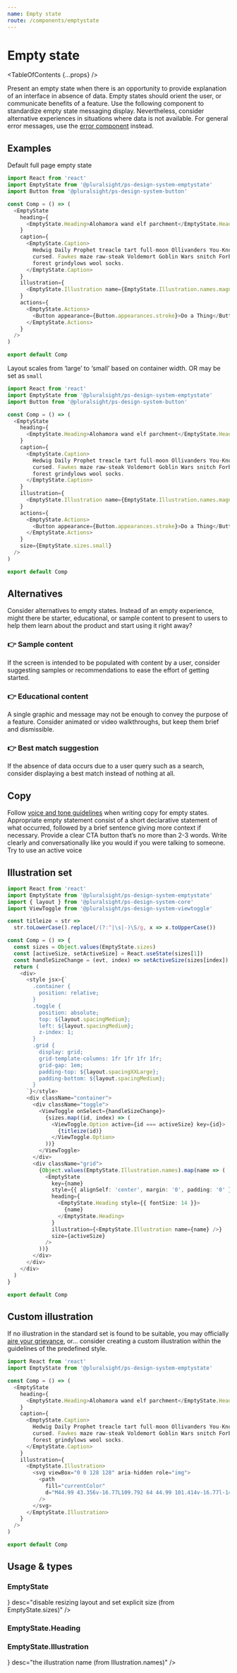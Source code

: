 ```yaml
---
name: Empty state
route: /components/emptystate
---
```



# Empty state

<TableOfContents {...props} />

Present an empty state when there is an opportunity to provide explanation of an interface in absence of data. Empty states should orient the user, or communicate benefits of a feature. Use the following component to standardize empty state messaging display. Nevertheless, consider alternative experiences in situations where data is not available. For general error messages, use the [error component](./components/errors) instead.

## Examples

Default full page empty state

```typescript
import React from 'react'
import EmptyState from '@pluralsight/ps-design-system-emptystate'
import Button from '@pluralsight/ps-design-system-button'

const Comp = () => (
  <EmptyState
    heading={
      <EmptyState.Heading>Alohamora wand elf parchment</EmptyState.Heading>
    }
    caption={
      <EmptyState.Caption>
        Hedwig Daily Prophet treacle tart full-moon Ollivanders You-Know-Who
        cursed. Fawkes maze raw-steak Voldemort Goblin Wars snitch Forbidden
        forest grindylows wool socks.
      </EmptyState.Caption>
    }
    illustration={
      <EmptyState.Illustration name={EmptyState.Illustration.names.magnify} />
    }
    actions={
      <EmptyState.Actions>
        <Button appearance={Button.appearances.stroke}>Do a Thing</Button>
      </EmptyState.Actions>
    }
  />
)

export default Comp
```

Layout scales from ‘large’ to ‘small’ based on container width. OR may be set as `small`

```typescript
import React from 'react'
import EmptyState from '@pluralsight/ps-design-system-emptystate'
import Button from '@pluralsight/ps-design-system-button'

const Comp = () => (
  <EmptyState
    heading={
      <EmptyState.Heading>Alohamora wand elf parchment</EmptyState.Heading>
    }
    caption={
      <EmptyState.Caption>
        Hedwig Daily Prophet treacle tart full-moon Ollivanders You-Know-Who
        cursed. Fawkes maze raw-steak Voldemort Goblin Wars snitch Forbidden
        forest grindylows wool socks.
      </EmptyState.Caption>
    }
    illustration={
      <EmptyState.Illustration name={EmptyState.Illustration.names.magnify} />
    }
    actions={
      <EmptyState.Actions>
        <Button appearance={Button.appearances.stroke}>Do a Thing</Button>
      </EmptyState.Actions>
    }
    size={EmptyState.sizes.small}
  />
)

export default Comp
```

## Alternatives

Consider alternatives to empty states. Instead of an empty experience, might there be starter, educational, or sample content to present to users to help them learn about the product and start using it right away?

### 👉 Sample content

If the screen is intended to be populated with content by a user, consider suggesting samples or recommendations to ease the effort of getting started.

### 👉 Educational content

A single graphic and message may not be enough to convey the purpose of a feature. Consider animated or video walkthroughs, but keep them brief and dismissible.

### 👉 Best match suggestion

If the absence of data occurs due to a user query such as a search, consider displaying a best match instead of nothing at all.

## Copy

Follow [voice and tone guidelines](./patterns/voice-tone) when writing copy for empty states. Appropriate empty statement consist of a short declarative statement of what occurred, followed by a brief sentence giving more context if necessary. Provide a clear CTA button that’s no more than 2-3 words. Write clearly and conversationally like you would if you were talking to someone. Try to use an active voice

## Illustration set

```typescript
import React from 'react'
import EmptyState from '@pluralsight/ps-design-system-emptystate'
import { layout } from '@pluralsight/ps-design-system-core'
import ViewToggle from '@pluralsight/ps-design-system-viewtoggle'

const titleize = str =>
  str.toLowerCase().replace(/(?:^|\s|-)\S/g, x => x.toUpperCase())

const Comp = () => {
  const sizes = Object.values(EmptyState.sizes)
  const [activeSize, setActiveSize] = React.useState(sizes[1])
  const handleSizeChange = (evt, index) => setActiveSize(sizes[index])
  return (
    <div>
      <style jsx>{`
        .container {
          position: relative;
        }
        .toggle {
          position: absolute;
          top: ${layout.spacingMedium};
          left: ${layout.spacingMedium};
          z-index: 1;
        }
        .grid {
          display: grid;
          grid-template-columns: 1fr 1fr 1fr 1fr;
          grid-gap: 1em;
          padding-top: ${layout.spacingXXLarge};
          padding-bottom: ${layout.spacingMedium};
        }
      `}</style>
      <div className="container">
        <div className="toggle">
          <ViewToggle onSelect={handleSizeChange}>
            {sizes.map((id, index) => (
              <ViewToggle.Option active={id === activeSize} key={id}>
                {titleize(id)}
              </ViewToggle.Option>
            ))}
          </ViewToggle>
        </div>
        <div className="grid">
          {Object.values(EmptyState.Illustration.names).map(name => (
            <EmptyState
              key={name}
              style={{ alignSelf: 'center', margin: '0', padding: '0' }}
              heading={
                <EmptyState.Heading style={{ fontSize: 14 }}>
                  {name}
                </EmptyState.Heading>
              }
              illustration={<EmptyState.Illustration name={name} />}
              size={activeSize}
            />
          ))}
        </div>
      </div>
    </div>
  )
}

export default Comp
```

## Custom illustration

If no illustration in the standard set is found to be suitable, you may officially [aire your grievance](https://github.com/pluralsight/design-system/issues/new), or... consider creating a custom illustration within the guidelines of the predefined style.

```typescript
import React from 'react'
import EmptyState from '@pluralsight/ps-design-system-emptystate'

const Comp = () => (
  <EmptyState
    heading={
      <EmptyState.Heading>Alohamora wand elf parchment</EmptyState.Heading>
    }
    caption={
      <EmptyState.Caption>
        Hedwig Daily Prophet treacle tart full-moon Ollivanders You-Know-Who
        cursed. Fawkes maze raw-steak Voldemort Goblin Wars snitch Forbidden
        forest grindylows wool socks.
      </EmptyState.Caption>
    }
    illustration={
      <EmptyState.Illustration>
        <svg viewBox="0 0 128 128" aria-hidden role="img">
          <path
            fill="currentColor"
            d="M44.99 43.356v-16.77L109.792 64 44.99 101.414v-16.77l-14.897 8.601v-58.49l14.897 8.601zm0 7.162l-8.695-5.02v37.003l8.695-5.02V50.518zm6.202 30.544v9.609L97.387 64 51.192 37.329v9.608l29.552 17.062-29.552 17.063zm0-7.162l17.147-9.901-17.147-9.9v19.8z"
          />
        </svg>
      </EmptyState.Illustration>
    }
  />
)

export default Comp
```

## Usage & types

<Usage
  install="npm install @pluralsight/ps-design-system-emptystate"
  import="import EmptyState from '@pluralsight/ps-design-system-emptystate'"
  packageName="emptystate"
  version={props.version}
/>

### EmptyState

<TypesTable>
  <TypesProp name="actions" type="EmptyState.Action" desc="" />
  <TypesProp name="caption" type="EmptyState.Caption" />
  <TypesProp name="heading" type="EmptyState.Heading" />
  <TypesProp name="illustration" type="EmptyState.Illustration" />
  <TypesProp
    name="size"
    type={<TypesEnum enum={EmptyState.sizes} />}
    desc="disable resizing layout and set explicit size (from EmptyState.sizes)"
  />
</TypesTable>

### EmptyState.Heading

<TypesTable>
  <TypesProp name="as" type="string" desc="heading tagName" default="h1" />
</TypesTable>

### EmptyState.Illustration

<TypesTable>
  <TypesProp
    name="name"
    type={<TypesEnum enum={EmptyState.Illustration.names} />}
    desc="the illustration name (from Illustration.names)"
  />
</TypesTable>
